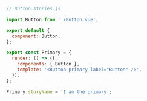 ```js
// Button.stories.js

import Button from './Button.vue';

export default {
  component: Button,
};

export const Primary = {
  render: () => ({
    components: { Button },
    template: '<Button primary label="Button" />',
  }),
};

Primary.storyName = 'I am the primary';
```
